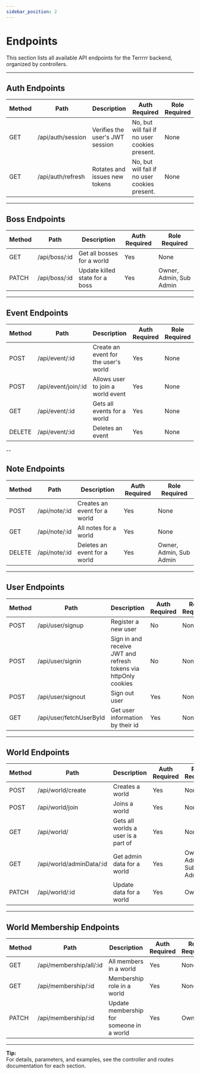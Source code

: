 ```yaml
---
sidebar_position: 2
---
```


# Endpoints

This section lists all available API endpoints for the Terrrrr backend, organized by controllers.

---

## Auth Endpoints

<table>
  <thead>
    <th>Method</th>
    <th>Path</th>
    <th>Description</th>
    <th>Auth Required</th>
    <th>Role Required</th>
  </thead>
  <tbody>
    <tr>
      <td>GET</td>
      <td>/api/auth/session</td>
      <td>Verifies the user's JWT session</td>
      <td>No, but will fail if no user cookies present.</td>
      <td>None</td>
    </tr>
    <tr>
      <td>GET</td>
      <td>/api/auth/refresh</td>
      <td>Rotates and issues new tokens</td>
      <td>No, but will fail if no user cookies present.</td>
      <td>None</td>
    </tr>
  </tbody>
</table>

---

## Boss Endpoints

<table>
  <thead>
    <th>Method</th>
    <th>Path</th>
    <th>Description</th>
    <th>Auth Required</th>
    <th>Role Required</th>
  </thead>
  <tbody>
    <tr>
      <td>GET</td>
      <td>/api/boss/:id</td>
      <td>Get all bosses for a world</td>
      <td>Yes</td>
      <td>None</td>
    </tr>
    <tr>
      <td>PATCH</td>
      <td>/api/boss/:id</td>
      <td>Update killed state for a boss</td>
      <td>Yes</td>
      <td>Owner, Admin, Sub Admin</td>
    </tr>
  </tbody>
</table>

---

## Event Endpoints

<table>
  <thead>
    <th>Method</th>
    <th>Path</th>
    <th>Description</th>
    <th>Auth Required</th>
    <th>Role Required</th>
  </thead>
  <tbody>
    <tr>
      <td>POST</td>
      <td>/api/event/:id</td>
      <td>Create an event for the user's world</td>
      <td>Yes</td>
      <td>None</td>
    </tr>
    <tr>
      <td>POST</td>
      <td>/api/event/join/:id</td>
      <td>Allows user to join a world event</td>
      <td>Yes</td>
      <td>None</td>
    </tr>
    <tr>
      <td>GET</td>
      <td>/api/event/:id</td>
      <td>Gets all events for a world</td>
      <td>Yes</td>
      <td>None</td>
    </tr>
    <tr>
      <td>DELETE</td>
      <td>/api/event/:id</td>
      <td>Deletes an event</td>
      <td>Yes</td>
      <td>None</td>
    </tr>
  </tbody>
</table>

--

## Note Endpoints

<table>
  <thead>
    <th>Method</th>
    <th>Path</th>
    <th>Description</th>
    <th>Auth Required</th>
    <th>Role Required</th>
  </thead>
  <tbody>
    <tr>
      <td>POST</td>
      <td>/api/note/:id</td>
      <td>Creates an event for a world</td>
      <td>Yes</td>
      <td>None</td>
    </tr>
    <tr>
      <td>GET</td>
      <td>/api/note/:id</td>
      <td>All notes for a world</td>
      <td>Yes</td>
      <td>None</td>
    </tr>
    <tr>
      <td>DELETE</td>
      <td>/api/note/:id</td>
      <td>Deletes an event for a world</td>
      <td>Yes</td>
      <td>Owner, Admin, Sub Admin</td>
    </tr>
  </tbody>
</table>

---

## User Endpoints

<table>
  <thead>
    <th>Method</th>
    <th>Path</th>
    <th>Description</th>
    <th>Auth Required</th>
    <th>Role Required</th>
  </thead>
  <tbody>
    <tr>
      <td>POST</td>
      <td>/api/user/signup</td>
      <td>Register a new user</td>
      <td>No</td>
      <td>None</td>
    </tr>
    <tr>
      <td>POST</td>
      <td>/api/user/signin</td>
      <td>Sign in and receive JWT and refresh tokens via httpOnly cookies</td>
      <td>No</td>
      <td>None</td>
    </tr>
    <tr>
      <td>POST</td>
      <td>/api/user/signout</td>
      <td>Sign out user</td>
      <td>Yes</td>
      <td>None</td>
    </tr>
    <tr>
      <td>GET</td>
      <td>/api/user/fetchUserById</td>
      <td>Get user information by their id</td>
      <td>Yes</td>
      <td>None</td>
    </tr>
  </tbody>
</table>

---

## World Endpoints

<table>
  <thead>
    <th>Method</th>
    <th>Path</th>
    <th>Description</th>
    <th>Auth Required</th>
    <th>Role Required</th>
  </thead>
  <tbody>
    <tr>
      <td>POST</td>
      <td>/api/world/create</td>
      <td>Creates a world</td>
      <td>Yes</td>
      <td>None</td>
    </tr>
    <tr>
      <td>POST</td>
      <td>/api/world/join</td>
      <td>Joins a world</td>
      <td>Yes</td>
      <td>None</td>
    </tr>
    <tr>
      <td>GET</td>
      <td>/api/world/</td>
      <td>Gets all worlds a user is a part of</td>
      <td>Yes</td>
      <td>None</td>
    </tr>
    <tr>
      <td>GET</td>
      <td>/api/world/adminData/:id</td>
      <td>Get admin data for a world</td>
      <td>Yes</td>
      <td>Owner, Admin, Sub Admin</td>
    </tr>
    <tr>
      <td>PATCH</td>
      <td>/api/world/:id</td>
      <td>Update data for a world</td>
      <td>Yes</td>
      <td>Owner</td>
    </tr>
  </tbody>
</table>

---

## World Membership Endpoints

<table>
  <thead>
    <th>Method</th>
    <th>Path</th>
    <th>Description</th>
    <th>Auth Required</th>
    <th>Role Required</th>
  </thead>
  <tbody>
    <tr>
      <td>GET</td>
      <td>/api/membership/all/:id</td>
      <td>All members in a world</td>
      <td>Yes</td>
      <td>None</td>
    </tr>
    <tr>
      <td>GET</td>
      <td>/api/membership/:id</td>
      <td>Membership role in a world</td>
      <td>Yes</td>
      <td>None</td>
    </tr>
    <tr>
      <td>PATCH</td>
      <td>/api/membership/:id</td>
      <td>Update membership for someone in a world</td>
      <td>Yes</td>
      <td>Owner</td>
    </tr>
  </tbody>
</table>

---

**Tip:**  
For details, parameters, and examples, see the controller and routes documentation for each section.

